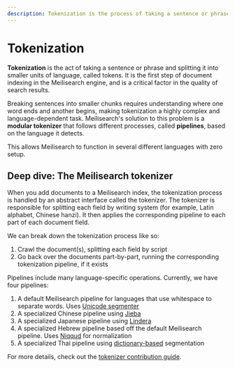 ```yaml
---
description: Tokenization is the process of taking a sentence or phrase and splitting it into smaller units of language. It is a crucial procedure when indexing documents.
---
```


# Tokenization

**Tokenization** is the act of taking a sentence or phrase and splitting it into smaller units of language, called tokens. It is the first step of document indexing in the Meilisearch engine, and is a critical factor in the quality of search results.

Breaking sentences into smaller chunks requires understanding where one word ends and another begins, making tokenization a highly complex and language-dependent task. Meilisearch's solution to this problem is a **modular tokenizer** that follows different processes, called **pipelines**, based on the language it detects.

This allows Meilisearch to function in several different languages with zero setup.

## Deep dive: The Meilisearch tokenizer

When you add documents to a Meilisearch index, the tokenization process is handled by an abstract interface called the tokenizer. The tokenizer is responsible for splitting each field by writing system (for example, Latin alphabet, Chinese hanzi). It then applies the corresponding pipeline to each part of each document field.

We can break down the tokenization process like so:

1. Crawl the document(s), splitting each field by script
2. Go back over the documents part-by-part, running the corresponding tokenization pipeline, if it exists

Pipelines include many language-specific operations. Currently, we have four pipelines:

1. A default Meilisearch pipeline for languages that use whitespace to separate words. Uses [Unicode segmenter](https://github.com/unicode-rs/unicode-segmentation)
2. A specialized Chinese pipeline using [Jieba](https://github.com/messense/jieba-rs)
3. A specialized Japanese pipeline using [Lindera](https://github.com/lindera-morphology/lindera)
4. A specialized Hebrew pipeline based off the default Meilisearch pipeline. Uses [Niqqud](https://docs.rs/niqqud/latest/niqqud/) for normalization
5. A specialized Thai pipeline using [dictionary-based](https://github.com/PyThaiNLP/nlpo3) segmentation

For more details, check out the [tokenizer contribution guide](https://github.com/meilisearch/charabia/blob/main/CONTRIBUTING.md).
